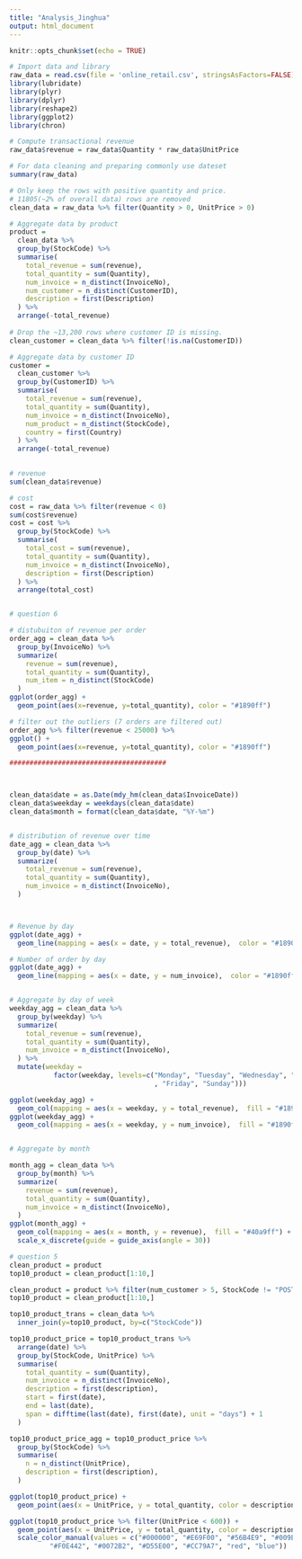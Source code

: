 ```yaml
---
title: "Analysis_Jinghua"
output: html_document
---
```


```r
knitr::opts_chunk$set(echo = TRUE)
```

```r
# Import data and library 
raw_data = read.csv(file = 'online_retail.csv', stringsAsFactors=FALSE)
library(lubridate)
library(plyr)
library(dplyr)
library(reshape2)
library(ggplot2)
library(chron)
```

```r
# Compute transactional revenue
raw_data$revenue = raw_data$Quantity * raw_data$UnitPrice

# For data cleaning and preparing commonly use dateset
summary(raw_data)

# Only keep the rows with positive quantity and price.
# 11805(~2% of overall data) rows are removed 
clean_data = raw_data %>% filter(Quantity > 0, UnitPrice > 0)

# Aggregate data by product
product =
  clean_data %>%
  group_by(StockCode) %>%
  summarise(
    total_revenue = sum(revenue),
    total_quantity = sum(Quantity),
    num_invoice = n_distinct(InvoiceNo),
    num_customer = n_distinct(CustomerID),
    description = first(Description)
  ) %>%
  arrange(-total_revenue)
                  
# Drop the ~13,200 rows where customer ID is missing. 
clean_customer = clean_data %>% filter(!is.na(CustomerID))

# Aggregate data by customer ID 
customer =
  clean_customer %>%
  group_by(CustomerID) %>%
  summarise(
    total_revenue = sum(revenue),
    total_quantity = sum(Quantity),
    num_invoice = n_distinct(InvoiceNo),
    num_product = n_distinct(StockCode),
    country = first(Country)
  ) %>%
  arrange(-total_revenue)
                  

```



```r

# revenue 
sum(clean_data$revenue)

# cost 
cost = raw_data %>% filter(revenue < 0)
sum(cost$revenue)
cost = cost %>%
  group_by(StockCode) %>% 
  summarise(
    total_cost = sum(revenue),
    total_quantity = sum(Quantity),
    num_invoice = n_distinct(InvoiceNo),
    description = first(Description)
  ) %>%
  arrange(total_cost)



```



```r

# question 6

# distubuiton of revenue per order
order_agg = clean_data %>%
  group_by(InvoiceNo) %>%
  summarize(
    revenue = sum(revenue),
    total_quantity = sum(Quantity),
    num_item = n_distinct(StockCode)
  )
ggplot(order_agg) +
  geom_point(aes(x=revenue, y=total_quantity), color = "#1890ff")

# filter out the outliers (7 orders are filtered out)
order_agg %>% filter(revenue < 25000) %>%
ggplot() +
  geom_point(aes(x=revenue, y=total_quantity), color = "#1890ff")

#######################################



clean_data$date = as.Date(mdy_hm(clean_data$InvoiceDate))
clean_data$weekday = weekdays(clean_data$date)
clean_data$month = format(clean_data$date, "%Y-%m")


# distribution of revenue over time
date_agg = clean_data %>%
  group_by(date) %>%
  summarize(
    total_revenue = sum(revenue),
    total_quantity = sum(Quantity),
    num_invoice = n_distinct(InvoiceNo),
  )



# Revenue by day
ggplot(date_agg) +
  geom_line(mapping = aes(x = date, y = total_revenue),  color = "#1890ff")

# Number of order by day
ggplot(date_agg) +
  geom_line(mapping = aes(x = date, y = num_invoice),  color = "#1890ff")


# Aggregate by day of week
weekday_agg = clean_data %>%
  group_by(weekday) %>%
  summarize(
    total_revenue = sum(revenue),
    total_quantity = sum(Quantity),
    num_invoice = n_distinct(InvoiceNo),
  ) %>%
  mutate(weekday = 
           factor(weekday, levels=c("Monday", "Tuesday", "Wednesday", "Thursday"
                                    , "Friday", "Sunday"))) 

ggplot(weekday_agg) +
  geom_col(mapping = aes(x = weekday, y = total_revenue),  fill = "#1890ff")
ggplot(weekday_agg) +
  geom_col(mapping = aes(x = weekday, y = num_invoice),  fill = "#1890ff")


# Aggregate by month

month_agg = clean_data %>%
  group_by(month) %>%
  summarize(
    revenue = sum(revenue),
    total_quantity = sum(Quantity),
    num_invoice = n_distinct(InvoiceNo),
  ) 
ggplot(month_agg) +
  geom_col(mapping = aes(x = month, y = revenue),  fill = "#40a9ff") + 
  scale_x_discrete(guide = guide_axis(angle = 30))


```


```r
# question 5
clean_product = product 
top10_product = clean_product[1:10,]

clean_product = product %>% filter(num_customer > 5, StockCode != "POST", StockCode != "M")
top10_product = clean_product[1:10,]

top10_product_trans = clean_data %>%
  inner_join(y=top10_product, by=c("StockCode"))

top10_product_price = top10_product_trans %>%
  arrange(date) %>%
  group_by(StockCode, UnitPrice) %>%
  summarise(
    total_quantity = sum(Quantity),
    num_invoice = n_distinct(InvoiceNo),
    description = first(description),
    start = first(date),
    end = last(date),
    span = difftime(last(date), first(date), unit = "days") + 1
  )

top10_product_price_agg = top10_product_price %>%
  group_by(StockCode) %>%
  summarise(
    n = n_distinct(UnitPrice),
    description = first(description),
  )

ggplot(top10_product_price) +
  geom_point(aes(x = UnitPrice, y = total_quantity, color = description))

ggplot(top10_product_price %>% filter(UnitPrice < 600)) +
  geom_point(aes(x = UnitPrice, y = total_quantity, color = description)) +
  scale_color_manual(values = c("#000000", "#E69F00", "#56B4E9", "#009E73",
          "#F0E442", "#0072B2", "#D55E00", "#CC79A7", "red", "blue"))

```